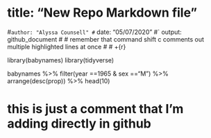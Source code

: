 # title: "New Repo Markdown file"
#` author: "Alyssa Counsell"
#` date: "05/07/2020"
#` output: github_document
# 
# remember that command shift c comments out multiple highlighted lines at once
#
# +{r}

library(babynames)
library(tidyverse)

babynames %>%
filter(year ==1965 & sex =="M") %>%
arrange(desc(prop)) %>%
head(10)

# this is just a comment that I'm adding directly in github






